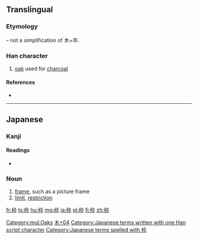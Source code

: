 ==Translingual==
===Etymology===
{{Han compound|木|卆}} – not a simplification of 木+卒.

===Han character===
{{Han char|rn=75|rad=木|as=04|sn=8|four=|canj=木大弓十 (DKNJ)}}

# [[oak]] used for [[charcoal]]

====References====
* {{Han ref|kx=0517.011|dkj=14576|hdz=21173.091|uh=67A0|ud=26528}}


[[Category:mul:Oaks]]

----

==Japanese==

===Kanji===
{{ja-kanji|grade=c|rs=木04}}

====Readings====
* {{ja-readings|on=|kun=[[わく]] (waku)}}

===Noun===
{{ja-noun|k|hira=わく|rom=waku}} 

# [[frame]], such as a picture frame 
# [[limit]], [[restriction]]

[[Category:Japanese-only CJKV Characters|木+04]]
[[Category:Japanese terms written with one Han script character]]
[[Category:Japanese terms spelled with 枠]]

[[fr:枠]]
[[lo:枠]]
[[hu:枠]]
[[mg:枠]]
[[ja:枠]]
[[pl:枠]]
[[fi:枠]]
[[zh:枠]]